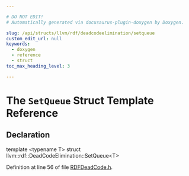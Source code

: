 ```yaml
---

# DO NOT EDIT!
# Automatically generated via docusaurus-plugin-doxygen by Doxygen.

slug: /api/structs/llvm/rdf/deadcodeelimination/setqueue
custom_edit_url: null
keywords:
  - doxygen
  - reference
  - struct
toc_max_heading_level: 3

---
```





# The `SetQueue` Struct Template Reference

<DoxygenPage pluginConfig={pluginConfig}>



## Declaration

<CodeBlock>template &lt;typename T&gt;
struct llvm::rdf::DeadCodeElimination::SetQueue&lt;T&gt;</CodeBlock>


Definition at line 56 of file <a href="/docs/api/files/lib/lib/target/lib/target/hexagon/rdfdeadcode-h">RDFDeadCode.h</a>.

</DoxygenPage>
